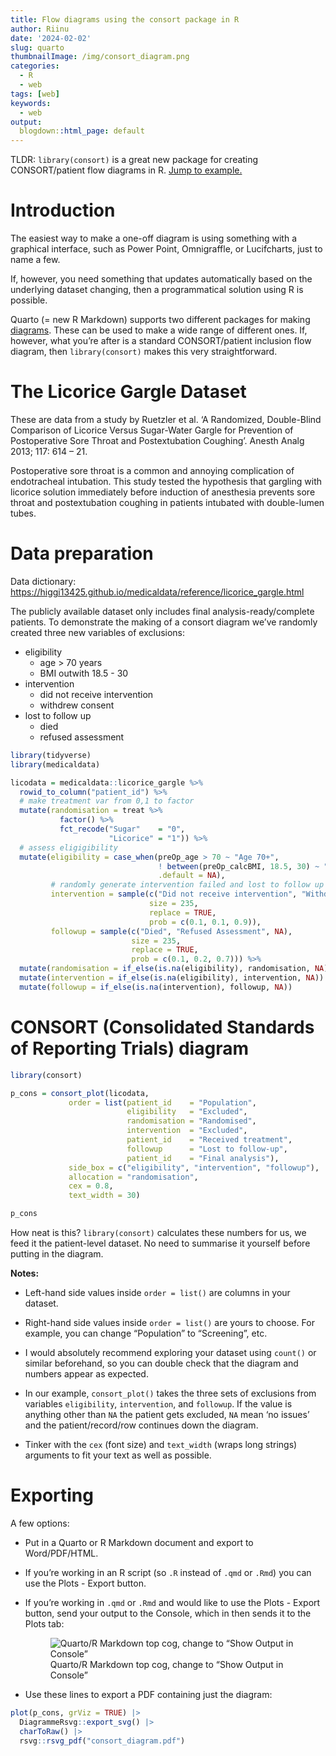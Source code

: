 ```yaml
---
title: Flow diagrams using the consort package in R
author: Riinu
date: '2024-02-02'
slug: quarto
thumbnailImage: /img/consort_diagram.png
categories: 
  - R
  - web
tags: [web]
keywords:
  - web
output:
  blogdown::html_page: default
---
```


TLDR: `library(consort)` is a great new package for creating CONSORT/patient flow diagrams in R. [Jump to example.](#diagram)

# Introduction

The easiest way to make a one-off diagram is using something with a graphical interface, such as Power Point, Omnigraffle, or Lucifcharts, just to name a few.

If, however, you need something that updates automatically based on the underlying dataset changing, then a programmatical solution using R is possible.

Quarto (= new R Markdown) supports two different packages for making [diagrams](https://quarto.org/docs/authoring/diagrams.html). These can be used to make a wide range of different ones. If, however, what you're after is a standard CONSORT/patient inclusion flow diagram, then `library(consort)` makes this very straightforward.

# The Licorice Gargle Dataset

These are data from a study by Ruetzler et al. ‘A Randomized, Double-Blind Comparison of Licorice Versus Sugar-Water Gargle for Prevention of Postoperative Sore Throat and Postextubation Coughing’. Anesth Analg 2013; 117: 614 – 21.

Postoperative sore throat is a common and annoying complication of endotracheal intubation. This study tested the hypothesis that gargling with licorice solution immediately before induction of anesthesia prevents sore throat and postextubation coughing in patients intubated with double-lumen tubes.

# Data preparation

Data dictionary: <https://higgi13425.github.io/medicaldata/reference/licorice_gargle.html>

The publicly available dataset only includes final analysis-ready/complete patients. To demonstrate the making of a consort diagram we’ve randomly created three new variables of exclusions:

-   eligibility
    -   age \> 70 years
    -   BMI outwith 18.5 - 30
-   intervention
    -   did not receive intervention
    -   withdrew consent
-   lost to follow up
    -   died
    -   refused assessment

```r
library(tidyverse)
library(medicaldata)

licodata = medicaldata::licorice_gargle %>% 
  rowid_to_column("patient_id") %>% 
  # make treatment var from 0,1 to factor
  mutate(randomisation = treat %>% 
           factor() %>% 
           fct_recode("Sugar"    = "0",
                      "Licorice" = "1")) %>% 
  # assess eligigibility
  mutate(eligibility = case_when(preOp_age > 70 ~ "Age 70+",
                                 ! between(preOp_calcBMI, 18.5, 30) ~ "BMI not 18.5 - 30",
                                 .default = NA),
         # randomly generate intervention failed and lost to follow up variables
         intervention = sample(c("Did not receive intervention", "Withdrew consent",NA),
                               size = 235,
                               replace = TRUE,
                               prob = c(0.1, 0.1, 0.9)),
         followup = sample(c("Died", "Refused Assessment", NA),
                           size = 235,
                           replace = TRUE,
                           prob = c(0.1, 0.2, 0.7))) %>% 
  mutate(randomisation = if_else(is.na(eligibility), randomisation, NA)) %>% 
  mutate(intervention = if_else(is.na(eligibility), intervention, NA)) %>% 
  mutate(followup = if_else(is.na(intervention), followup, NA))
```

# CONSORT (Consolidated Standards of Reporting Trials) diagram {#diagram}

```r
library(consort)

p_cons = consort_plot(licodata,
             order = list(patient_id    = "Population",
                          eligibility   = "Excluded",
                          randomisation = "Randomised",
                          intervention  = "Excluded",
                          patient_id    = "Received treatment",
                          followup      = "Lost to follow-up",
                          patient_id    = "Final analysis"),
             side_box = c("eligibility", "intervention", "followup"),
             allocation = "randomisation",
             cex = 0.8,
             text_width = 30)

p_cons
```

How neat is this? `library(consort)` calculates these numbers for us, we feed it the patient-level dataset. No need to summarise it yourself before putting in the diagram.

**Notes:**

-   Left-hand side values inside `order = list()` are columns in your dataset.

-   Right-hand side values inside `order = list()` are yours to choose. For example, you can change "Population" to "Screening", etc.

-   I would absolutely recommend exploring your dataset using `count()` or similar beforehand, so you can double check that the diagram and numbers appear as expected.

-   In our example, `consort_plot()` takes the three sets of exclusions from variables `eligibility`, `intervention`, and `followup`. If the value is anything other than `NA` the patient gets excluded, `NA` mean 'no issues' and the patient/record/row continues down the diagram.

-   Tinker with the `cex` (font size) and `text_width` (wraps long strings) arguments to fit your text as well as possible.

# Exporting

A few options:

-   Put in a Quarto or R Markdown document and export to Word/PDF/HTML.

-   If you're working in an R script (so `.R` instead of `.qmd` or `.Rmd`) you can use the Plots - Export button.

-   If you're working in `.qmd` or `.Rmd` and would like to use the Plots - Export button, send your output to the Console, which in then sends it to the Plots tab:

    ![Quarto/R Markdown top cog, change to "Show Output in Console"](/img/quarto_cog.png)

-   Use these lines to export a PDF containing just the diagram:

```r
plot(p_cons, grViz = TRUE) |> 
  DiagrammeRsvg::export_svg() |> 
  charToRaw() |> 
  rsvg::rsvg_pdf("consort_diagram.pdf")
```
